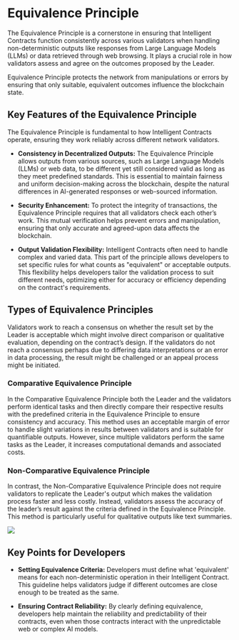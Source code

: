 # Equivalence Principle 

The Equivalence Principle is a cornerstone in ensuring that Intelligent Contracts function consistently across various validators when handling non-deterministic outputs like responses from Large Language Models (LLMs) or data retrieved through web browsing. It plays a crucial role in how validators assess and agree on the outcomes proposed by the Leader.

Equivalence Principle protects the network from manipulations or errors by ensuring that only suitable, equivalent outcomes influence the blockchain state.

## Key Features of the Equivalence Principle

The Equivalence Principle is fundamental to how Intelligent Contracts operate, ensuring they work reliably across different network validators. 

- **Consistency in Decentralized Outputs:** The Equivalence Principle allows outputs from various sources, such as Large Language Models (LLMs) or web data, to be different yet still considered valid as long as they meet predefined standards. This is essential to maintain fairness and uniform decision-making across the blockchain, despite the natural differences in AI-generated responses or web-sourced information.

- **Security Enhancement:** To protect the integrity of transactions, the Equivalence Principle requires that all validators check each other’s work. This mutual verification helps prevent errors and manipulation, ensuring that only accurate and agreed-upon data affects the blockchain.

- **Output Validation Flexibility:** Intelligent Contracts often need to handle complex and varied data. This part of the principle allows developers to set specific rules for what counts as "equivalent" or acceptable outputs. This flexibility helps developers tailor the validation process to suit different needs, optimizing either for accuracy or efficiency depending on the contract's requirements.

## Types of Equivalence Principles

Validators work to reach a consensus on whether the result set by the Leader is acceptable which might involve direct comparison or qualitative evaluation, depending on the contract’s design. If the validators do not reach a consensus perhaps due to differing data interpretations or an error in data processing, the result might be challenged or an appeal process might be initiated.

### Comparative Equivalence Principle

In the Comparative Equivalence Principle both the Leader and the validators perform identical tasks and then directly compare their respective results with the predefined criteria in the Equivalence Principle to ensure consistency and accuracy. This method uses an acceptable margin of error to handle slight variations in results between validators and is suitable for quantifiable outputs. However, since multiple validators perform the same tasks as the Leader, it increases computational demands and associated costs.

### Non-Comparative Equivalence Principle

In contrast, the Non-Comparative Equivalence Principle does not require validators to replicate the Leader's output which makes the validation process faster and less costly. Instead, validators assess the accuracy of the leader’s result against the criteria defined in the Equivalence Principle. This method is particularly useful for qualitative outputs like text summaries.

 
<Image src="/compare-eq.png" width={700} height={50} />

## Key Points for Developers

- **Setting Equivalence Criteria:** Developers must define what 'equivalent' means for each non-deterministic operation in their Intelligent Contract. This guideline helps validators judge if different outcomes are close enough to be treated as the same.

- **Ensuring Contract Reliability:** By clearly defining equivalence, developers help maintain the reliability and predictability of their contracts, even when those contracts interact with the unpredictable web or complex AI models.

